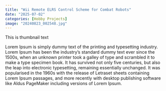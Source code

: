 ```yaml
---
title: "Wii Remote ELRS Control Scheme for Combat Robots"
date: "2025-07-02"
categories: [Hobby Projects]
image: "20240823_002548.jpg"
---
```


This is thumbnail text



Lorem Ipsum is simply dummy text of the printing and typesetting industry. Lorem Ipsum has been the industry's standard dummy text ever since the 1500s, when an unknown printer took a galley of type and scrambled it to make a type specimen book. It has survived not only five centuries, but also the leap into electronic typesetting, remaining essentially unchanged. It was popularised in the 1960s with the release of Letraset sheets containing Lorem Ipsum passages, and more recently with desktop publishing software like Aldus PageMaker including versions of Lorem Ipsum.

